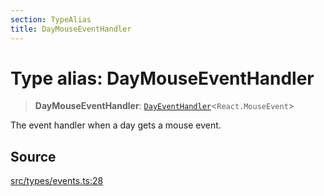 ```yaml
---
section: TypeAlias
title: DayMouseEventHandler
---
```


# Type alias: DayMouseEventHandler

> **DayMouseEventHandler**: [`DayEventHandler`](/docs/api/next/type-aliases/DayEventHandler.mdx)\<`React.MouseEvent`\>

The event handler when a day gets a mouse event.

## Source

[src/types/events.ts:28](https://github.com/gpbl/react-day-picker/blob/854070dd0/src/types/events.ts#L28)
